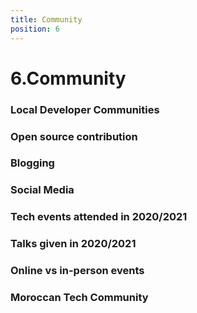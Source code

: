 ```yaml
---
title: Community
position: 6
---
```


# 6.Community

### Local Developer Communities

<Chart id="community-q-0" title={false} />

### Open source contribution

<Chart id="community-q-1" title={false} />

### Blogging

<Chart id="community-q-2" title={false} />

### Social Media

<Chart id="community-q-3" title={false} />

### Tech events attended in 2020/2021

<Chart id="community-q-4" title={false} />

### Talks given in 2020/2021

<Chart id="community-q-5" title={false} />

### Online vs in-person events

<Chart id="community-q-6" title={false} />

### Moroccan Tech Community

<Chart id="community-q-7" title={false} />
